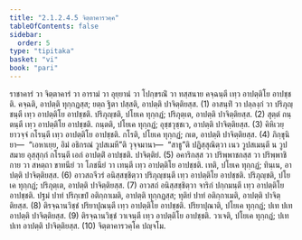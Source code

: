 ```yaml
---
title: "2.1.2.4.5 จิตฺตาคารวคฺค"
tableOfContents: false
sidebar:
  order: 5
type: "tipitaka"
basket: "vi"
book: "pari"
---
```



<DynamicBreadcrumb />

<Division number="235" book="pari">

<Paragraph number="921" book="pari">
ราชาคารํ วา จิตฺตาคารํ วา อารามํ วา อุยฺยานํ วา โปกฺขรณิํ วา ทสฺสนาย คจฺฉนฺตี เทฺว อาปตฺติโย อาปชฺชติ. คจฺฉติ, อาปตฺติ ทุกฺกฏสฺส; ยตฺถ ฐิตา ปสฺสติ, อาปตฺติ ปาจิตฺติยสฺส. (1)
</Paragraph>

<Paragraph number="922" book="pari">
อาสนฺทิํ วา ปลฺลงฺกํ วา ปริภุญฺชนฺตี เทฺว อาปตฺติโย อาปชฺชติ. ปริภุญฺชติ, ปโยเค ทุกฺกฏํ; ปริภุตฺเต, อาปตฺติ ปาจิตฺติยสฺส. (2)
</Paragraph>

<Paragraph number="923" book="pari">
สุตฺตํ กนฺตนฺตี เทฺว อาปตฺติโย อาปชฺชติ. กนฺตติ, ปโยเค ทุกฺกฏํ; อุชฺชวุชฺชเว, อาปตฺติ ปาจิตฺติยสฺส. (3)
</Paragraph>

<Paragraph number="924" book="pari">
คิหิเวยฺยาวจฺจํ กโรนฺตี เทฺว อาปตฺติโย อาปชฺชติ. กโรติ, ปโยเค ทุกฺกฏํ; กเต, อาปตฺติ ปาจิตฺติยสฺส. (4)
</Paragraph>

<Paragraph number="925" book="pari">
ภิกฺขุนิยา—  “เอหาเยฺย, อิมํ อธิกรณํ วูปสเมหี”ติ วุจฺจมานา—  “สาธู”ติ ปฏิสฺสุณิตฺวา เนว วูปสเมนฺตี น วูปสมาย อุสฺสุกฺกํ กโรนฺตี เอกํ อาปตฺติํ อาปชฺชติ. ปาจิตฺติยํ. (5)
</Paragraph>

<Paragraph number="926" book="pari">
อคาริกสฺส วา ปริพฺพาชกสฺส วา ปริพฺพาชิกาย วา สหตฺถา ขาทนียํ วา โภชนียํ วา เทนฺตี เทฺว อาปตฺติโย อาปชฺชติ. เทติ, ปโยเค ทุกฺกฏํ; ทินฺเน, อาปตฺติ ปาจิตฺติยสฺส. (6)
</Paragraph>

<Paragraph number="927" book="pari">
อาวสถจีวรํ อนิสฺสชฺชิตฺวา ปริภุญฺชนฺตี เทฺว อาปตฺติโย อาปชฺชติ. ปริภุญฺชติ, ปโยเค ทุกฺกฏํ; ปริภุตฺเต, อาปตฺติ ปาจิตฺติยสฺส. (7)
</Paragraph>

<Paragraph number="928" book="pari">
อาวสถํ อนิสฺสชฺชิตฺวา จาริกํ ปกฺกมนฺตี เทฺว อาปตฺติโย อาปชฺชติ. ปฐมํ ปาทํ ปริกฺเขปํ อติกฺกาเมติ, อาปตฺติ ทุกฺกฏสฺส; ทุติยํ ปาทํ อติกฺกาเมติ, อาปตฺติ ปาจิตฺติยสฺส. (8)
</Paragraph>

<Paragraph number="929" book="pari">
ติรจฺฉานวิชฺชํ ปริยาปุณนฺตี เทฺว อาปตฺติโย อาปชฺชติ. ปริยาปุณาติ, ปโยเค ทุกฺกฏํ; ปเท ปเท อาปตฺติ ปาจิตฺติยสฺส. (9)
</Paragraph>

<Paragraph number="930" book="pari">
ติรจฺฉานวิชฺชํ วาเจนฺตี เทฺว อาปตฺติโย อาปชฺชติ. วาเจติ, ปโยเค ทุกฺกฏํ; ปเท ปเท อาปตฺติ ปาจิตฺติยสฺส. (10)

</Paragraph>
</Division>

<Paragraph number="931" type="center" book="pari">
จิตฺตาคารวคฺโค ปญฺจโม.
</Paragraph>